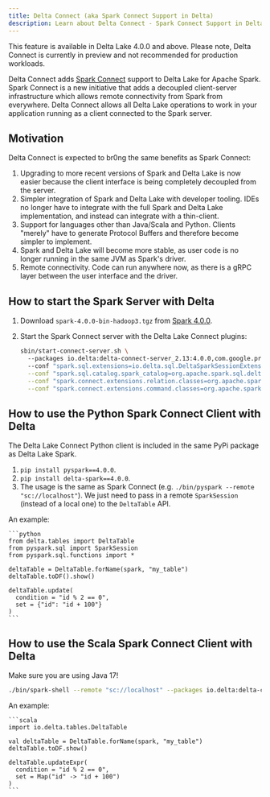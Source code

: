 ```yaml
---
title: Delta Connect (aka Spark Connect Support in Delta)
description: Learn about Delta Connect - Spark Connect Support in Delta.
---
```



<Aside type="note">
  This feature is available in Delta Lake 4.0.0 and above. Please note, Delta Connect is currently in preview and not recommended for production workloads.
</Aside>

Delta Connect adds [Spark Connect](https://spark.apache.org/docs/latest/spark-connect-overview.html) support to Delta Lake for Apache Spark. Spark Connect is a new initiative that adds a decoupled client-server infrastructure which allows remote connectivity from Spark from everywhere. Delta Connect allows all Delta Lake operations to work in your application running as a client connected to the Spark server.

## Motivation

Delta Connect is expected to br0ng the same benefits as Spark Connect:

1. Upgrading to more recent versions of Spark and Delta Lake is now easier because the client interface is being completely decoupled from the server.
2. Simpler integration of Spark and Delta Lake with developer tooling. IDEs no longer have to integrate with the full Spark and Delta Lake implementation, and instead can integrate with a thin-client.
3. Support for languages other than Java/Scala and Python. Clients "merely" have to generate Protocol Buffers and therefore become simpler to implement.
4. Spark and Delta Lake will become more stable, as user code is no longer running in the same JVM as Spark's driver.
5. Remote connectivity. Code can run anywhere now, as there is a gRPC layer between the user interface and the driver.

## How to start the Spark Server with Delta

1. Download `spark-4.0.0-bin-hadoop3.tgz` from [Spark 4.0.0](https://archive.apache.org/dist/spark/spark-4.0.0).
2. Start the Spark Connect server with the Delta Lake Connect plugins:

    ```bash
    sbin/start-connect-server.sh \ 
      --packages io.delta:delta-connect-server_2.13:4.0.0,com.google.protobuf:protobuf-java:3.25.1 \ 
      --conf "spark.sql.extensions=io.delta.sql.DeltaSparkSessionExtension" \
      --conf "spark.sql.catalog.spark_catalog=org.apache.spark.sql.delta.catalog.DeltaCatalog" \
      --conf "spark.connect.extensions.relation.classes=org.apache.spark.sql.connect.delta.DeltaRelationPlugin" \
      --conf "spark.connect.extensions.command.classes=org.apache.spark.sql.connect.delta.DeltaCommandPlugin"
    ```

## How to use the Python Spark Connect Client with Delta

The Delta Lake Connect Python client is included in the same PyPi package as Delta Lake Spark.

1. `pip install pyspark==4.0.0`.
2. `pip install delta-spark==4.0.0`.
3. The usage is the same as Spark Connect (e.g. `./bin/pyspark --remote "sc://localhost"`). We just need to pass in a remote `SparkSession` (instead of a local one) to the `DeltaTable` API.

An example:

<Tabs syncKey="code-examples">
  <TabItem label="Python">

    ```python
    from delta.tables import DeltaTable
    from pyspark.sql import SparkSession
    from pyspark.sql.functions import *

    deltaTable = DeltaTable.forName(spark, "my_table")
    deltaTable.toDF().show()

    deltaTable.update(
      condition = "id % 2 == 0",
      set = {"id": "id + 100"}
    )
    ```
  
  </TabItem>
</Tabs>

## How to use the Scala Spark Connect Client with Delta

Make sure you are using Java 17!

```bash
./bin/spark-shell --remote "sc://localhost" --packages io.delta:delta-connect-client_2.13:4.0.0,com.google.protobuf:protobuf-java:3.25.1
```

An example:
    
<Tabs syncKey="code-examples">
  <TabItem label="Scala">

    ```scala
    import io.delta.tables.DeltaTable

    val deltaTable = DeltaTable.forName(spark, "my_table")
    deltaTable.toDF.show()

    deltaTable.updateExpr(
      condition = "id % 2 == 0",
      set = Map("id" -> "id + 100")
    )
    ```
  
  </TabItem>
</Tabs>